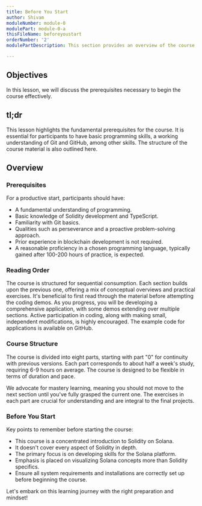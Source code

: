 ```yaml
---
title: Before You Start
author: Shivam
moduleNumber: module-0
modulePart: module-0-a
thisFileName: beforeyoustart
orderNumber: '2'
modulePartDescription: This section provides an overview of the course, detailing its structure, contents, and essential prerequisites required before enrollment.

---
```


## Objectives

In this lesson, we will discuss the prerequisites necessary to begin the course effectively.

## tl;dr

This lesson highlights the fundamental prerequisites for the course. It is essential for participants to have basic programming skills, a working understanding of Git and GitHub, among other skills. The structure of the course material is also outlined here.

## Overview

### Prerequisites

For a productive start, participants should have:

- A fundamental understanding of programming.
- Basic knowledge of Solidity development and TypeScript.
- Familiarity with Git basics.
- Qualities such as perseverance and a proactive problem-solving approach.
- Prior experience in blockchain development is not required.
- A reasonable proficiency in a chosen programming language, typically gained after 100-200 hours of practice, is expected.

### Reading Order

The course is structured for sequential consumption. Each section builds upon the previous one, offering a mix of conceptual overviews and practical exercises. It's beneficial to first read through the material before attempting the coding demos. As you progress, you will be developing a comprehensive application, with some demos extending over multiple sections. Active participation in coding, along with making small, independent modifications, is highly encouraged. The example code for applications is available on GitHub.

### Course Structure

The course is divided into eight parts, starting with part "0" for continuity with previous versions. Each part corresponds to about half a week's study, requiring 6-9 hours on average. The course is designed to be flexible in terms of duration and pace.

We advocate for mastery learning, meaning you should not move to the next section until you've fully grasped the current one. The exercises in each part are crucial for understanding and are integral to the final projects.

### Before You Start

Key points to remember before starting the course:

- This course is a concentrated introduction to Solidity on Solana.
- It doesn't cover every aspect of Solidity in depth.
- The primary focus is on developing skills for the Solana platform.
- Emphasis is placed on visualizing Solana concepts more than Solidity specifics.
- Ensure all system requirements and installations are correctly set up before beginning the course.

Let's embark on this learning journey with the right preparation and mindset!